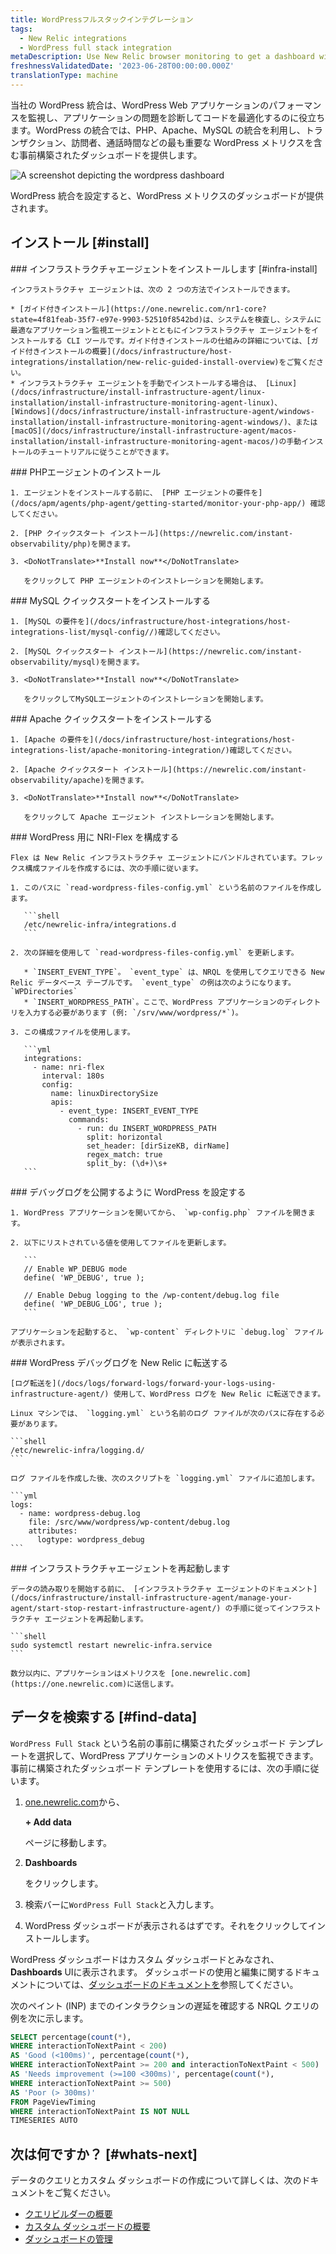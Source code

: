 ```yaml
---
title: WordPressフルスタックインテグレーション
tags:
  - New Relic integrations
  - WordPress full stack integration
metaDescription: Use New Relic browser monitoring to get a dashboard with metrics from your Wordpress.
freshnessValidatedDate: '2023-06-28T00:00:00.000Z'
translationType: machine
---
```



当社の WordPress 統合は、WordPress Web アプリケーションのパフォーマンスを監視し、アプリケーションの問題を診断してコードを最適化するのに役立ちます。WordPress の統合では、PHP、Apache、MySQL の統合を利用し、トランザクション、訪問者、通話時間などの最も重要な WordPress メトリクスを含む事前構築されたダッシュボードを提供します。

<img
  title="WordPress dashboard"
  alt="A screenshot depicting the wordpress dashboard"
  src={infrastructureWordPressIntegrationDashboard}
/>

<figcaption>
  WordPress 統合を設定すると、WordPress メトリクスのダッシュボードが提供されます。
</figcaption>

## インストール [#install]

<Steps>
  <Step>
    ### インフラストラクチャエージェントをインストールします [#infra-install]

    インフラストラクチャ エージェントは、次の 2 つの方法でインストールできます。

    * [ガイド付きインストール](https://one.newrelic.com/nr1-core?state=4f81feab-35f7-e97e-9903-52510f8542bd)は、システムを検査し、システムに最適なアプリケーション監視エージェントとともにインフラストラクチャ エージェントをインストールする CLI ツールです。ガイド付きインストールの仕組みの詳細については、[ガイド付きインストールの概要](/docs/infrastructure/host-integrations/installation/new-relic-guided-install-overview)をご覧ください。
    * インフラストラクチャ エージェントを手動でインストールする場合は、 [Linux](/docs/infrastructure/install-infrastructure-agent/linux-installation/install-infrastructure-monitoring-agent-linux)、 [Windows](/docs/infrastructure/install-infrastructure-agent/windows-installation/install-infrastructure-monitoring-agent-windows/)、または [macOS](/docs/infrastructure/install-infrastructure-agent/macos-installation/install-infrastructure-monitoring-agent-macos/)の手動インストールのチュートリアルに従うことができます。
  </Step>

  <Step>
    ### PHPエージェントのインストール

    1. エージェントをインストールする前に、 [PHP エージェントの要件を](/docs/apm/agents/php-agent/getting-started/monitor-your-php-app/) 確認してください。

    2. [PHP クイックスタート インストール](https://newrelic.com/instant-observability/php)を開きます。

    3. <DoNotTranslate>**Install now**</DoNotTranslate>

       をクリックして PHP エージェントのインストレーションを開始します。
  </Step>

  <Step>
    ### MySQL クイックスタートをインストールする

    1. [MySQL の要件を](/docs/infrastructure/host-integrations/host-integrations-list/mysql-config//)確認してください。

    2. [MySQL クイックスタート インストール](https://newrelic.com/instant-observability/mysql)を開きます。

    3. <DoNotTranslate>**Install now**</DoNotTranslate>

       をクリックしてMySQLエージェントのインストレーションを開始します。
  </Step>

  <Step>
    ### Apache クイックスタートをインストールする

    1. [Apache の要件を](/docs/infrastructure/host-integrations/host-integrations-list/apache-monitoring-integration/)確認してください。

    2. [Apache クイックスタート インストール](https://newrelic.com/instant-observability/apache)を開きます。

    3. <DoNotTranslate>**Install now**</DoNotTranslate>

       をクリックして Apache エージェント インストレーションを開始します。
  </Step>

  <Step>
    ### WordPress 用に NRI-Flex を構成する

    Flex は New Relic インフラストラクチャ エージェントにバンドルされています。フレックス構成ファイルを作成するには、次の手順に従います。

    1. このパスに `read-wordpress-files-config.yml` という名前のファイルを作成します。

       ```shell
       /etc/newrelic-infra/integrations.d
       ```

    2. 次の詳細を使用して `read-wordpress-files-config.yml` を更新します。

       * `INSERT_EVENT_TYPE`。 `event_type` は、NRQL を使用してクエリできる New Relic データベース テーブルです。 `event_type` の例は次のようになります。 `WPDirectories`
       * `INSERT_WORDPRESS_PATH`。ここで、WordPress アプリケーションのディレクトリを入力する必要があります (例: `/srv/www/wordpress/*`)。

    3. この構成ファイルを使用します。

       ```yml
       integrations:
         - name: nri-flex
           interval: 180s
           config:
             name: linuxDirectorySize
             apis:
               - event_type: INSERT_EVENT_TYPE
                 commands:
                   - run: du INSERT_WORDPRESS_PATH
                     split: horizontal
                     set_header: [dirSizeKB, dirName]
                     regex_match: true
                     split_by: (\d+)\s+
       ```
  </Step>

  <Step>
    ### デバッグログを公開するように WordPress を設定する

    1. WordPress アプリケーションを開いてから、 `wp-config.php` ファイルを開きます。

    2. 以下にリストされている値を使用してファイルを更新します。

       ```
       // Enable WP_DEBUG mode
       define( 'WP_DEBUG', true );

       // Enable Debug logging to the /wp-content/debug.log file
       define( 'WP_DEBUG_LOG', true );
       ```

    アプリケーションを起動すると、 `wp-content` ディレクトリに `debug.log` ファイルが表示されます。
  </Step>

  <Step>
    ### WordPress デバッグログを New Relic に転送する

    [ログ転送を](/docs/logs/forward-logs/forward-your-logs-using-infrastructure-agent/) 使用して、WordPress ログを New Relic に転送できます。

    Linux マシンでは、 `logging.yml` という名前のログ ファイルが次のパスに存在する必要があります。

    ```shell
    /etc/newrelic-infra/logging.d/
    ```

    ログ ファイルを作成した後、次のスクリプトを `logging.yml` ファイルに追加します。

    ```yml
    logs:
      - name: wordpress-debug.log
        file: /src/www/wordpress/wp-content/debug.log
        attributes:
          logtype: wordpress_debug
    ```
  </Step>

  <Step>
    ### インフラストラクチャエージェントを再起動します

    データの読み取りを開始する前に、 [インフラストラクチャ エージェントのドキュメント](/docs/infrastructure/install-infrastructure-agent/manage-your-agent/start-stop-restart-infrastructure-agent/) の手順に従ってインフラストラクチャ エージェントを再起動します。

    ```shell
    sudo systemctl restart newrelic-infra.service
    ```

    数分以内に、アプリケーションはメトリクスを [one.newrelic.com](https://one.newrelic.com)に送信します。
  </Step>
</Steps>

## データを検索する [#find-data]

`WordPress Full Stack` という名前の事前に構築されたダッシュボード テンプレートを選択して、WordPress アプリケーションのメトリクスを監視できます。事前に構築されたダッシュボード テンプレートを使用するには、次の手順に従います。

1. [one.newrelic.com](https://one.newrelic.com)から、

   <DoNotTranslate>**+ Add data**</DoNotTranslate>

   ページに移動します。

2. <DoNotTranslate>**Dashboards**</DoNotTranslate>

   をクリックします。

3. 検索バーに`WordPress Full Stack`と入力します。

4. WordPress ダッシュボードが表示されるはずです。それをクリックしてインストールします。

WordPress ダッシュボードはカスタム ダッシュボードとみなされ、<DoNotTranslate>**Dashboards**</DoNotTranslate> UIに表示されます。 ダッシュボードの使用と編集に関するドキュメントについては、[ダッシュボードのドキュメントを](/docs/query-your-data/explore-query-data/dashboards/introduction-dashboards)参照してください。

次のペイント (INP) までのインタラクションの遅延を確認する NRQL クエリの例を次に示します。

```sql
SELECT percentage(count(*), 
WHERE interactionToNextPaint < 200)
AS 'Good (<100ms)', percentage(count(*), 
WHERE interactionToNextPaint >= 200 and interactionToNextPaint < 500) 
AS 'Needs improvement (>=100 <300ms)', percentage(count(*), 
WHERE interactionToNextPaint >= 500) 
AS 'Poor (> 300ms)' 
FROM PageViewTiming 
WHERE interactionToNextPaint IS NOT NULL 
TIMESERIES AUTO
```

## 次は何ですか？ [#whats-next]

データのクエリとカスタム ダッシュボードの作成について詳しくは、次のドキュメントをご覧ください。

* [クエリビルダーの概要](/docs/query-your-data/explore-query-data/query-builder/introduction-query-builder)
* [カスタム ダッシュボードの概要](/docs/query-your-data/explore-query-data/dashboards/introduction-dashboards)
* [ダッシュボードの管理](/docs/query-your-data/explore-query-data/dashboards/manage-your-dashboard)